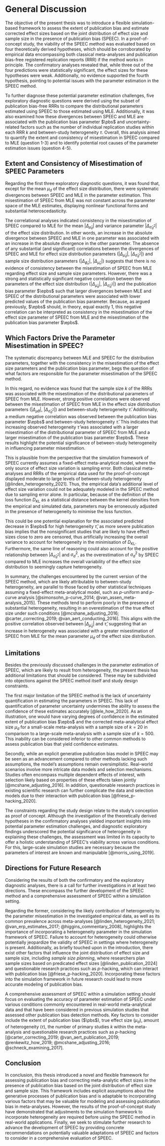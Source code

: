 
# General Discussion

The objective of the present thesis was to introduce a flexible simulation-based framework to assess the extent of publication bias and estimate corrected effect sizes based on the joint distribution of effect size and sample size in the presence of publication bias (SPEEC). In a proof-of-concept study, the viability of the SPEEC method was evaluated based on four theoretically derived hypotheses, which should be corroborated by empirical data encompassing both classical meta-analyses and publication bias-free registered replication reports (RRR) if the method works in principle. The confirmatory analyses revealed that, while three out of the four predictions were statistically significant, the effect sizes for these hypotheses were weak. Additionally, no evidence supported the fourth hypothesis, pointing to potential issues with the parameter estimation in the SPEEC method.

To further diagnose these potential parameter estimation challenges, five exploratory diagnostic questions were derived using the subset of publication bias-free RRRs to compare the distributional parameters estimated using SPEEC to those estimated using MLE. Additionally, it was also examined how these divergences between SPEEC and MLE are associated with the publication bias parameter $\pbs$ and uncertainty-related factors such as the number of individual replication studies within each RRR $k$ and between-study heterogeneity $\tau$. Overall, this analysis aimed to quantify the extent and consistency of misestimation in SPEEC compared to MLE (question 1-3) and to identify potential root causes of the parameter estimation issues (question 4-5).

## Extent and Consistency of Misestimation of SPEEC Parameters

Regarding the first three exploratory diagnostic questions, it was found that, except for the mean $\mu_d$ of the effect size distribution, there were systematic divergences between SPEEC and MLE in the parameter estimation. This misestimation of SPEEC from MLE was not constant across the parameter space of the MLE estimates, displaying nonlinear functional forms and substantial heteroscedasticity. 

The correlational analyses indicated consistency in the misestimation of SPEEC compared to MLE for the mean $|\Delta_{\widehat{\mu}_d}|$ and variance parameter $|\Delta_{\widehat{\sigma}^2_d}|$ of the effect size distribution. In other words, an increase in the absolute divergence between SPEEC and MLE in one parameter was associated with an increase in the absolute divergence in the other parameter. The absence of any substantial (and significant) correlations between the divergences of SPEEC and MLE for effect size distribution parameters ($|\Delta_{\widehat{\mu}_d}|$, $|\Delta_{\widehat{\sigma}^2_d}|$) and sample size distribution parameters ($|\Delta_{\widehat{\phi}_n}|$, $|\Delta_{\widehat{\mu}_n}|$) suggests that there is no evidence of consistency between the misestimation of SPEEC from MLE regarding effect size and sample size parameters. However, there was a strong and statistically significant negative correlation between the parameters of the effect size distribution ($|\Delta_{\widehat{\mu}_d}|$, $|\Delta_{\widehat{\sigma}^2_d}|$) and the publication bias parameter $\epbs$ such that larger divergences between MLE and SPEEC of the distributional parameters were associated with lower predicted values of the publication bias parameter. Because, as argued previously, $\epbs$ should, in theory, equal exactly 1, this negative correlation can be interpreted as consistency in the misestimation of the effect size parameter of SPEEC from MLE and the misestimation of the publication bias parameter $\epbs$.

## Which Factors Drive the Parameter Misestimation in SPEEC?

The systematic discrepancy between MLE and SPEEC for the distribution parameters, together with the consistency in the misestimation of the effect size parameters and the publication bias parameter, begs the question of what factors are responsible for the parameter misestimation of the SPEEC method.

In this regard, no evidence was found that the sample size $k$ of the RRRs was associated with the misestimation of the distributional parameters of SPEEC from MLE. However, strong positive correlations were observed between the misestimation of SPEEC from MLE in the effect size distribution parameters ($|\Delta_{\widehat{\mu}d}|$, $|\Delta_{\widehat{\sigma}^2_d}|$) and between-study heterogeneity $\widehat{\tau}$. Additionally, a medium negative correlation was observed between the publication bias parameter $\epbs$ and between-study heterogeneity $\widehat{\tau}$. This indicates that increasing observed heterogeneity $\widehat{\tau}$ was associated with a larger misestimation of the distributional parameter of SPEEC from MLE and a larger misestimation of the publication bias parameter $\epbs$. These results highlight the potential significance of between-study heterogeneity in influencing parameter misestimation.

This is plausible from the perspective that the simulation framework of SPEEC currently assumes a fixed-effect meta-analytical model, where the only source of effect size variation is sampling error. Both classical meta-analyses and RRRs of the empirical data used for the proof-of-concept displayed moderate to large levels of between-study heterogeneity [@linden_heterogeneity_2021]. Thus, the empirical data‘s additional level of effect size variation could not be adequately modeled in the SPEEC method due to sampling error alone. In particular, because of the definition of the loss function $D_{\text{KL}}$ as a statistical distance between the kernel densities from the empirical and simulated data, parameters may be erroneously adjusted in the presence of heterogeneity to minimise the loss function. 

This could be one potential explanation for the associated predicted decrease in $\epbs$ for high heterogeneity $\widehat{\tau}$, as more severe publication bias implies that the nonsignificant studies that are likely to have effect sizes close to zero are censored, thus artificially increasing the overall variance to account for heterogeneity in the minimisation of $D_{\text{KL}}$. Furthermore, the same line of reasoning could also account for the positive relationship between $| \Delta_{\widehat{\sigma}^2_d} |$ and $\sigma^2_d$, as the overestimation of $\sigma^2_d$ by SPEEC compared to MLE increases the overall variability of the effect size distribution to seemingly capture heterogeneity.

In summary, the challenges encountered by the current version of the SPEEC method, which are likely attributable to between-study heterogeneity, are parallel to those faced by other statistical techniques assuming a fixed-effect meta-analytical model, such as *p*-uniform and *p*-curve analysis [@simonsohn_p-curve_2014; @van_assen_meta-analysis_2015]. These methods tend to perform poorly in the presence of substantial heterogeneity, resulting in an overestimation of the true effect size under such conditions [@mcshane_adjusting_2016; @carter_correcting_2019; @van_aert_conducting_2016]. This aligns with the positive correlation observed between $|\Delta_{\widehat{\mu}_d}|$ and $\widehat{\tau}$, suggesting that an increase in heterogeneity was associated with a greater misestimation of SPEEC from MLE for the mean parameter $\mu_d$ of the effect size distribution.

## Limitations

Besides the previously discussed challenges in the parameter estimation of SPEEC, which are likely to result from heterogeneity, the present thesis has additional limitations that should be considered. These may be subdivided into objections against the SPEEC method itself and study design constraints.

The first major limitation of the SPEEC method is the lack of uncertainty quantification in estimating the parameters in SPEEC. This lack of quantification of parameter uncertainty undermines the ability to assess the confidence of these estimates accurately [@lele_how_2020]. As an illustration, one would have varying degrees of confidence in the estimated extent of publication bias $\epbs$ and the corrected meta-analytical effect size $\mu_d$ for a small-scale meta-analysis with a sample size of $k=20$ in comparison to a large-scale meta-analysis with a sample size of $k=500$. This inability can be considered inferior to other common methods to assess publication bias that yield confidence estimates.

Secondly, while an explicit generative publication bias model in SPEEC may be seen as an advancement compared to other methods lacking such assumptions, the model's assumptions remain oversimplistic. Real-world scenarios involve more intricate data models and selection mechanisms. Studies often encompass multiple dependent effects of interest, with selection likely based on properties of these effects taken jointly [@mcshane_adjusting_2016]. In addition, questionable research practices in existing scientific research can further complicate the data and selection models due to their interaction with publication bias [@friese_p-hacking_2020].

The constraints regarding the study design relate to the study‘s conception as proof of concept. Although the investigation of the theoretically derived hypotheses in the confirmatory analyses yielded important insights into potential parameter estimation challenges, and diagnostic exploratory findings underscored the potential significance of heterogeneity in explaining these challenges, the assessment was limited in its capacity to offer a holistic understanding of SPEEC‘s viability across various conditions. For this, large-scale simulation studies are necessary because the parameters of interest are known and manipulable [@morris_using_2019].

## Directions for Future Research

Considering the results of both the confirmatory and the exploratory diagnostic analyses, there is a call for further investigations in at least two directions. These encompass the further development of the SPEEC method and a comprehensive assessment of SPEEC within a simulation setting.

Regarding the former, considering the likely contribution of heterogeneity to the parameter misestimation in the investigated empirical data, as well as its common prevalence across meta-analyses [@linden_heterogeneity_2021; @van_erp_estimates_2017; @higgins_commentary_2008], highlights the importance of incorporating a heterogeneity parameter in the simulation framework of SPEEC. Failure to account for heterogeneity could otherwise potentially jeopardize the validity of SPEEC in settings where heterogeneity is present. Additionally, as briefly touched upon in the introduction, there exist other factors that influence the joint distribution of effect size and sample size, including *sample size planning*, where researchers plan sample sizes based on predicated effect sizes [@linden_publication_2024] and questionable research practices such as *p*-hacking, which can interact with publication bias [@friese_p-hacking_2020]. Incorporating these factors into the simulation framework in future research could lead to more accurate modeling of publication bias.

A comprehensive assessment of SPEEC within a simulation setting should focus on evaluating the accuracy of parameter estimation of SPEEC under various conditions commonly encountered in real-world meta-analytical data and that have been considered in previous simulation studies that assessed other publication bias detection methods. Key factors to consider include the extent of publication bias ($\pbs$), true effect size ($\mu_d$), amount of heterogeneity ($\tau$),  the number of primary studies $k$ within the meta-analysis and questionable research practices such as *p*-hacking [@carter_correcting_2019; @van_aert_publication_2019; @renkewitz_how_2019; @mcshane_adjusting_2016; @schneck_examining_2017].

## Conclusion

In conclusion, this thesis introduced a novel and flexible framework for assessing publication bias and correcting meta-analytic effect sizes in the presence of publication bias based on the joint distribution of effect size and sample size. This framework includes explicit assumptions about the generative processes of publication bias and is adaptable to incorporating various factors that may be valuable for modeling and assessing publication bias in meta-analyses. However, the results of the proof-of-concept study have demonstrated that adjustments to the simulation framework to incorporate heterogeneity are required before using the SPEEC method in real-world applications. Finally, we seek to stimulate further research to advance the development of SPEEC by providing concrete recommendations on potentially valuable adaptations of SPEEC and factors to consider in a comprehensive evaluation of SPEEC.

